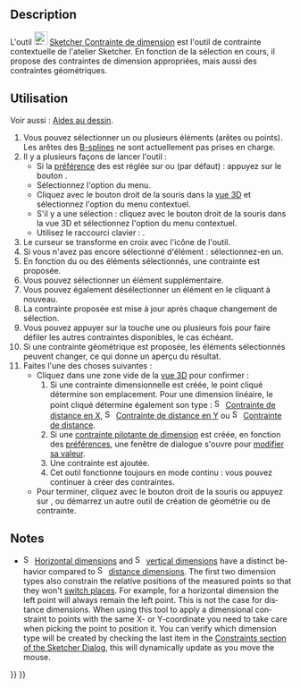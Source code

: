 <languages/>

{{Docnav/fr
|[[Sketcher_ToggleConstruction/fr|Géométrie de construction]]
|[[Sketcher_ConstrainDistanceX/fr|Contrainte de distance en X]]
|[[Sketcher_Workbench/fr|Atelier Sketcher]]
|IconL=Sketcher_ToggleConstruction.svg
|IconR=Sketcher_ConstrainDistanceX.svg
|IconC=Workbench_Sketcher.svg
}}

{{GuiCommand/fr
|Name=Sketcher Dimension
|Name/fr=Sketcher Contrainte de dimension
|MenuLocation=Esquisse → Contraintes d'esquisse → Contrainte de dimension
|Workbenches=[[Sketcher_Workbench/fr|Sketcher]]
|Shortcut={{KEY|D}}
|Version=1.0
}}

==Description==

L'outil [[Image:Sketcher_Dimension.svg|24px]] [[Sketcher_Dimension/fr|Sketcher Contrainte de dimension]] est l'outil de contrainte contextuelle de l'atelier Sketcher. En fonction de la sélection en cours, il propose des contraintes de dimension appropriées, mais aussi des contraintes géométriques.

<span id="Usage"></span>
==Utilisation==

Voir aussi : [[Sketcher_Workbench/fr#Aides_au_dessin|Aides au dessin]].

# Vous pouvez sélectionner un ou plusieurs éléments (arêtes ou points). Les arêtes des [[Sketcher_Workbench/fr#Sketcher_CompCreateBSpline|B-splines]] ne sont actuellement pas prises en charge.
# Il y a plusieurs façons de lancer l'outil :
#* Si la [[Sketcher_Preferences/fr#Général|préférence]] des {{MenuCommand|contraintes des dimensions}} est réglée sur {{Value|Les deux}} ou {{Value|Un seul outil}} (par défaut) : appuyez sur le bouton {{Button|[[Image:Sketcher_Dimension.svg|16px]] [[Sketcher_Dimension/fr|Contrainte de dimension]]}}.
#* Sélectionnez l'option {{MenuCommand|Esquisse → Contraintes d'esquisse → [[Image:Sketcher_Dimension.svg|16px]] Contrainte de dimension}} du menu.
#* Cliquez avec le bouton droit de la souris dans la [[3D_view/fr|vue 3D]] et sélectionnez l'option {{MenuCommand|Dimension → [[Image:Sketcher_Dimension.svg|16px]] Contrainte de dimension}} du menu contextuel.
#* S'il y a une sélection : cliquez avec le bouton droit de la souris dans la vue 3D et sélectionnez l'option {{MenuCommand|[[Image:Sketcher_Dimension.svg|16px]] Contrainte de dimension}} du menu contextuel.
#* Utilisez le raccourci clavier : {{KEY|D}}.
# Le curseur se transforme en croix avec l'icône de l'outil.
# Si vous n'avez pas encore sélectionné d'élément : sélectionnez-en un.
# En fonction du ou des éléments sélectionnés, une contrainte est proposée.
# Vous pouvez sélectionner un élément supplémentaire.
# Vous pouvez également désélectionner un élément en le cliquant à nouveau.
# La contrainte proposée est mise à jour après chaque changement de sélection.
# Vous pouvez appuyer sur la touche {{KEY|M}} une ou plusieurs fois pour faire défiler les autres contraintes disponibles, le cas échéant.
# Si une contrainte géométrique est proposée, les éléments sélectionnés peuvent changer, ce qui donne un aperçu du résultat.
# Faites l'une des choses suivantes :
#* Cliquez dans une zone vide de la [[3D_view/fr|vue 3D]] pour confirmer :
#*# Si une contrainte dimensionnelle est créée, le point cliqué détermine son emplacement. Pour une dimension linéaire, le point cliqué détermine également son type : [[Image:Sketcher_ConstrainDistanceX.svg|16px]] [[Sketcher_ConstrainDistanceX/fr|Contrainte de distance en X]], [[Image:Sketcher_ConstrainDistanceY.svg|16px]] [[Sketcher_ConstrainDistanceY/fr|Contrainte de distance en Y]] ou [[Image:Sketcher_ConstrainDistance.svg|16px]] [[Sketcher_ConstrainDistance/fr|Contrainte de distance]].
#*# Si une [[Sketcher_ToggleDrivingConstraint/fr|contrainte pilotante de dimension]] est créée, en fonction des [[Sketcher_Preferences/fr#Affichage|préférences]], une fenêtre de dialogue s'ouvre pour [[Sketcher_Workbench/fr#Modifier_les_contraintes|modifier sa valeur]].
#*# Une contrainte est ajoutée.
#*# Cet outil fonctionne toujours en mode continu : vous pouvez continuer à créer des contraintes.
#* Pour terminer, cliquez avec le bouton droit de la souris ou appuyez sur {{KEY|Échap}}, ou démarrez un autre outil de création de géométrie ou de contrainte.

<div lang="en" dir="ltr" class="mw-content-ltr">
==Notes==
</div>

<div lang="en" dir="ltr" class="mw-content-ltr">
* [[Image:Sketcher_ConstrainDistanceX.svg|16px]] [[Sketcher_ConstrainDistanceX|Horizontal dimensions]] and [[Image:Sketcher_ConstrainDistanceY.svg|16px]] [[Sketcher_ConstrainDistanceY|vertical dimensions]] have a distinct behavior compared to [[Image:Sketcher_ConstrainDistance.svg|16px]] [[Sketcher_ConstrainDistance|distance dimensions]]. The first two dimension types also constrain the relative positions of the measured points so that they won't [[Sketcher_Workbench#Flipping|switch places]]. For example, for a horizontal dimension the left point will always remain the left point. This is not the case for distance dimensions. When using this tool to apply a dimensional constraint to points with the same X- or Y-coordinate you need to take care when picking the point to position it. You can verify which dimension type will be created by checking the last item in the [[Sketcher_Dialog#Constraints|Constraints section of the Sketcher Dialog]], this will dynamically update as you move the mouse.
</div>


{{Docnav/fr
|[[Sketcher_ToggleConstruction/fr|Géométrie de construction]]
|[[Sketcher_ConstrainDistanceX/fr|Contrainte de distance en X]]
|[[Sketcher_Workbench/fr|Atelier Sketcher]]
|IconL=Sketcher_ToggleConstruction.svg
|IconR=Sketcher_ConstrainDistanceX.svg
|IconC=Workbench_Sketcher.svg
}}

{{Sketcher_Tools_navi{{#translation:}}}}
{{Userdocnavi{{#translation:}}}}